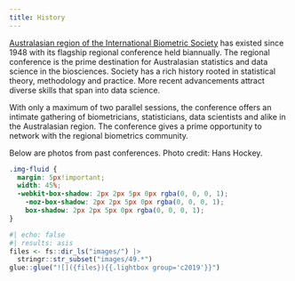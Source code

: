 ```yaml
---
title: History
---
```



[Australasian region of the International Biometric Society](https://biometricsociety.org.au/) has existed since 1948 with its flagship regional conference held biannually. The regional conference is the prime destination for Australasian statistics and data science in the biosciences. Society has a rich history rooted in statistical theory, methodology and practice. More recent advancements attract diverse skills that span into data science.

With only a maximum of two parallel sessions, the conference offers an intimate gathering of biometricians, statisticians, data scientists and alike in the Australasian region. The conference gives a prime opportunity to network with the regional biometrics community. 

Below are photos from past conferences. Photo credit: Hans Hockey. 

```css
.img-fluid {
  margin: 5px!important;
  width: 45%;
  -webkit-box-shadow: 2px 2px 5px 0px rgba(0, 0, 0, 1);
    -moz-box-shadow: 2px 2px 5px 0px rgba(0, 0, 0, 1);
    box-shadow: 2px 2px 5px 0px rgba(0, 0, 0, 1);
}
```


```r
#| echo: false
#| results: asis
files <- fs::dir_ls("images/") |> 
  stringr::str_subset("images/49.*")
glue::glue("![]({files}){{.lightbox group='c2019'}}")
```


